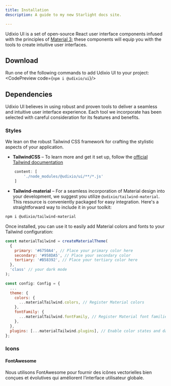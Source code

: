 ```yaml
---
title: Installation
description: A guide to my new Starlight docs site.

---
```









Udixio UI is a set of open-source React user interface components
infused with the principles of [Material 3;](https://m3.material.io/)
these components will equip you with the tools to create intuitive user interfaces.

## Download
Run one of the following commands to add Udixio UI to your project:
<CodePreview code={`npm i @udixio/ui`}/>

## Dependencies
Udixio UI believes in using robust and proven tools to deliver a seamless and intuitive user interface experience. Each tool we incorporate has been selected with careful consideration for its features and benefits.

### Styles
We lean on the robust Tailwind CSS framework for crafting the stylistic aspects of your application.
- **TailwindCSS** –
To learn more and get it set up, follow the [official Tailwind documentation](https://tailwindcss.com/docs/installation)
```javascript
	content: [
		'./node_modules/@udixio/ui/**/*.js'
	]
```
- **Tailwind-material** –
For a seamless incorporation of Material design into your development, we suggest you utilize `@udixio/tailwind-material`. This resource is conveniently packaged for easy integration. Here's a straightforward way to include it in your toolkit:
``` bash
npm i @udixio/tailwind-material
```
Once installed, you can use it to easily add Material colors and fonts to your Tailwind configuration:
``` javascript
const materialTailwind = createMaterialTheme(
  {
    primary: '#6750A4', // Place your primary color here
    secondary: '#958DA5', // Place your secondary color
    tertiary: '#B58392', // Place your tertiary color here
  },
  'class' // your dark mode
);

const config: Config = {
  ...
  theme: {
    colors: {
      ...materialTailwind.colors, // Register Material colors
    },
    fontFamily: {
      ...materialTailwind.fontFamily, // Register Material font families
    },
  },
  plugins: [...materialTailwind.plugins], // Enable color states and dark mode
};
```



### Icons
#### FontAwesome
Nous utilisons FontAwesome pour fournir des icônes vectorielles bien conçues et évolutives qui améliorent l’interface utilisateur globale.